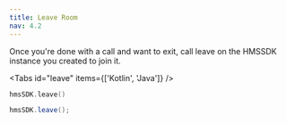 ---
title: Leave Room
nav: 4.2
---

Once you're done with a call and want to exit, call leave on the HMSSDK instance you created to join it.

<Tabs id="leave" items={['Kotlin', 'Java']} />

<Tab id='leave-0'>

```kotlin
hmsSDK.leave()
```

</Tab>

<Tab id='leave-1'>

```java
hmsSDK.leave();
```

</Tab>
